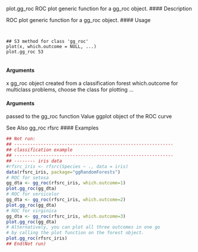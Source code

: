 
plot.gg_roc ROC plot generic function for a gg_roc object.
#### Description 

ROC plot generic function for a gg_roc object.
#### Usage 
<pre><code>

## S3 method for class 'gg_roc'
plot(x, which.outcome = NULL, ...)
plot.gg_roc 53

</code></pre>
#### Arguments

x gg_roc object created from a classification forest
which.outcome for multiclass problems, choose the class for plotting
... 
</code></pre>
#### Arguments
 passed to the gg_roc function
Value
ggplot object of the ROC curve

See Also
gg_roc rfsrc
#### Examples 
```r

## Not run:
## ------------------------------------------------------------
## classification example
## ------------------------------------------------------------
## -------- iris data
#rfsrc_iris <- rfsrc(Species ~ ., data = iris)
data(rfsrc_iris, package="ggRandomForests")
# ROC for setosa
gg_dta <- gg_roc(rfsrc_iris, which.outcome=1)
plot.gg_roc(gg_dta)
# ROC for versicolor
gg_dta <- gg_roc(rfsrc_iris, which.outcome=2)
plot.gg_roc(gg_dta)
# ROC for virginica
gg_dta <- gg_roc(rfsrc_iris, which.outcome=3)
plot.gg_roc(gg_dta)
# Alternatively, you can plot all three outcomes in one go
# by calling the plot function on the forest object.
plot.gg_roc(rfsrc_iris)
## End(Not run)
```
